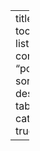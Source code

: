 ---
title: "Insights"
toc: false
listing: 
  contents: 
    - "posts/*.qmd"
  sort: "date desc"
  type: table
  categories: true
  
---